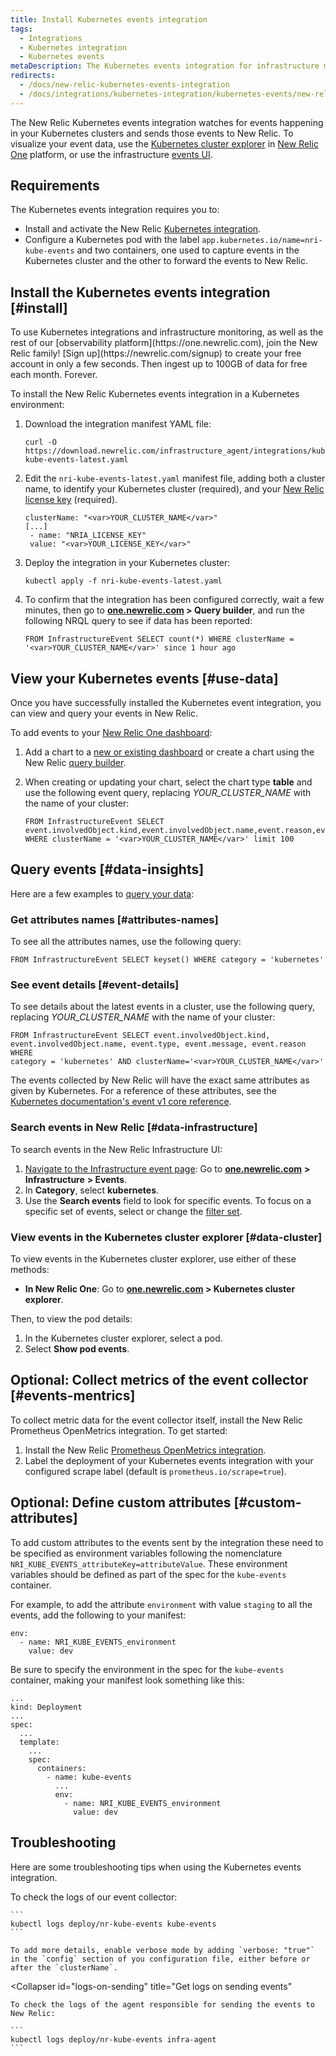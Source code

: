 ```yaml
---
title: Install Kubernetes events integration
tags:
  - Integrations
  - Kubernetes integration
  - Kubernetes events
metaDescription: The Kubernetes events integration for infrastructure monitoring watches for events happening in Kubernetes clusters and sends them to New Relic.
redirects:
  - /docs/new-relic-kubernetes-events-integration
  - /docs/integrations/kubernetes-integration/kubernetes-events/new-relic-kubernetes-events-integration
---
```


The New Relic Kubernetes events integration watches for events happening in your Kubernetes clusters and sends those events to New Relic. To visualize your event data, use the [Kubernetes cluster explorer](/docs/integrations/kubernetes-integration/cluster-explorer/kubernetes-cluster-explorer) in [New Relic One](/docs/new-relic-one/use-new-relic-one/get-started/introduction-new-relic-one) platform, or use the infrastructure [events UI](/docs/infrastructure/new-relic-infrastructure/infrastructure-ui-pages/infrastructure-events-page-live-feed-every-config-change).

## Requirements

The Kubernetes events integration requires you to:

* Install and activate the New Relic [Kubernetes integration](/docs/integrations/kubernetes-integration/installation/kubernetes-installation-configuration).
* Configure a Kubernetes pod with the label `app.kubernetes.io/name=nri-kube-events` and two containers, one used to capture events in the Kubernetes cluster and the other to forward the events to New Relic.

## Install the Kubernetes events integration [#install]

<Callout variant="tip">
  To use Kubernetes integrations and infrastructure monitoring, as well as the rest of our [observability platform](https://one.newrelic.com), join the New Relic family! [Sign up](https://newrelic.com/signup) to create your free account in only a few seconds. Then ingest up to 100GB of data for free each month. Forever.
</Callout>

To install the New Relic Kubernetes events integration in a Kubernetes environment:

1. Download the integration manifest YAML file:

   ```
   curl -O https://download.newrelic.com/infrastructure_agent/integrations/kubernetes/nri-kube-events-latest.yaml
   ```
2. Edit the `nri-kube-events-latest.yaml` manifest file, adding both a cluster name, to identify your Kubernetes cluster (required), and your [New Relic license key](/docs/accounts-partnerships/accounts/account-setup/license-key) (required).

   ```
   clusterName: "<var>YOUR_CLUSTER_NAME</var>"
   [...]
   	- name: "NRIA_LICENSE_KEY"
   	value: "<var>YOUR_LICENSE_KEY</var>"
   ```
3. Deploy the integration in your Kubernetes cluster:

   ```
   kubectl apply -f nri-kube-events-latest.yaml
   ```
4. To confirm that the integration has been configured correctly, wait a few minutes, then go to **[one.newrelic.com](https://one.newrelic.com) > Query builder**, and run the following NRQL query to see if data has been reported:

   ```
   FROM InfrastructureEvent SELECT count(*) WHERE clusterName = '<var>YOUR_CLUSTER_NAME</var>' since 1 hour ago
   ```

## View your Kubernetes events [#use-data]

Once you have successfully installed the Kubernetes event integration, you can view and query your events in New Relic.

To add events to your [New Relic One dashboard](/docs/dashboards/new-relic-one-dashboards/get-started/introduction-new-relic-one-dashboards):

1. Add a chart to a [new or existing dashboard](/docs/insights/new-relic-insights/managing-dashboards-data/building-insights-dashboards) or create a chart using the New Relic [query builder](/docs/chart-builder/use-chart-builder/get-started/introduction-chart-builder).
2. When creating or updating your chart, select the chart type **table** and use the following event query, replacing <var>YOUR_CLUSTER_NAME</var> with the name of your cluster:

   ```
   FROM InfrastructureEvent SELECT
   event.involvedObject.kind,event.involvedObject.name,event.reason,event.message 
   WHERE clusterName = '<var>YOUR_CLUSTER_NAME</var>' limit 100
   ```

## Query events [#data-insights]

Here are a few examples to [query your data](/docs/using-new-relic/data/understand-data/query-new-relic-data):

### Get attributes names [#attributes-names]

To see all the attributes names, use the following query:

```
FROM InfrastructureEvent SELECT keyset() WHERE category = 'kubernetes'
```

### See event details [#event-details]

To see details about the latest events in a cluster, use the following query, replacing <var>YOUR_CLUSTER_NAME</var> with the name of your cluster:

```
FROM InfrastructureEvent SELECT event.involvedObject.kind, 
event.involvedObject.name, event.type, event.message, event.reason WHERE 
category = 'kubernetes' AND clusterName='<var>YOUR_CLUSTER_NAME</var>'​
```

The events collected by New Relic will have the exact same attributes as given by Kubernetes. For a reference of these attributes, see the [Kubernetes documentation's event v1 core reference](https://kubernetes.io/docs/reference/generated/kubernetes-api/v1.10/#event-v1-core).

### Search events in New Relic [#data-infrastructure]

To search events in the New Relic Infrastructure UI:

1. [Navigate to the Infrastructure event page](http://one.newrelic.com): Go to [**one.newrelic.com**](http://one.newrelic.com) **> Infrastructure** **> Events**.
2. In **Category**, select **kubernetes**.
3. Use the <Icon name="fe-search"/>
   **Search events** field to look for specific events. To focus on a specific set of events, select or change the [filter set](/docs/scopes-organize-your-infrastructure).

### View events in the Kubernetes cluster explorer [#data-cluster]

To view events in the Kubernetes cluster explorer, use either of these methods:

* **In New Relic One**: Go to **[one.newrelic.com](http://one.newrelic.com) > Kubernetes cluster explorer**.

Then, to view the pod details:

1. In the Kubernetes cluster explorer, select a pod.
2. Select **Show pod events**.

## Optional: Collect metrics of the event collector [#events-mentrics]

To collect metric data for the event collector itself, install the New Relic Prometheus OpenMetrics integration. To get started:

1. Install the New Relic [Prometheus OpenMetrics integration](/docs/integrations/prometheus-integrations/prometheus-kubernetes/new-relic-prometheus-openmetrics-integration-kubernetes).
2. Label the deployment of your Kubernetes events integration with your configured scrape label (default is `prometheus.io/scrape=true`).

## Optional: Define custom attributes [#custom-attributes]

To add custom attributes to the events sent by the integration these need to be specified as environment variables following the nomenclature `NRI_KUBE_EVENTS_attributeKey=attributeValue`. These environment variables should be defined as part of the spec for the `kube-events` container.

For example, to add the attribute `environment` with value `staging` to all the events, add the following to your manifest:

```
env: 
  - name: NRI_KUBE_EVENTS_environment 
    value: dev
```

Be sure to specify the environment in the spec for the `kube-events` container, making your manifest look something like this:

```
...
kind: Deployment
...
spec:
  ...
  template:
    ...
    spec:
      containers:
        - name: kube-events
          ...
          env:
            - name: NRI_KUBE_EVENTS_environment
              value: dev
```

## Troubleshooting

Here are some troubleshooting tips when using the Kubernetes events integration.

<CollapserGroup>
  <Collapser
    id="logs-on-collection"
    title="Get logs on event collection"
  >
    To check the logs of our event collector:

    ```
    kubectl logs deploy/nr-kube-events kube-events
    ```

    To add more details, enable verbose mode by adding `verbose: "true"` in the `config` section of you configuration file, either before or after the `clusterName`.
  </Collapser>

  <Collapser
    id="logs-on-sending"
    title="Get logs on sending events"
  >
    To check the logs of the agent responsible for sending the events to New Relic:

    ```
    kubectl logs deploy/nr-kube-events infra-agent
    ```
  </Collapser>
</CollapserGroup>
